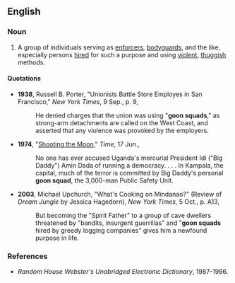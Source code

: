 ==English==

===Noun===
{{en-noun|sg=[[goon]] [[squad]]}}

# A group of individuals serving as [[enforcer]]s, [[bodyguard]]s, and the like, especially persons [[hired]] for such a purpose and using [[violent]], [[thuggish]] methods.

====Quotations====
*'''1938''', Russell B. Porter, "Unionists Battle Store Employes in San Francisco," ''New York Times'', 9 Sep., p. 9,
*:He denied charges that the union was using "'''goon squads'''," as strong-arm detachments are called on the West Coast, and asserted that any violence was provoked by the employers.
*'''1974''', "[http://www.time.com/time/magazine/article/0,9171,879328,00.html Shooting the Moon]," ''Time'', 17 Jun.,
*:No one has ever accused Uganda's mercurial President Idi ("Big Daddy") Amin Dada of running a democracy. . . . In Kampala, the capital, much of the terror is committed by Big Daddy's personal '''goon squad''', the 3,000-man Public Safety Unit.
*'''2003''', Michael Upchurch, "What's Cooking on Mindanao?" (Review of ''Dream Jungle'' by Jessica Hagedorn), ''New York Times'', 5 Oct., p. A13,
*:But becoming the "Spirit Father" to a group of cave dwellers threatened by "bandits, insurgent guerrillas" and "'''goon squads''' hired by greedy logging companies" gives him a newfound purpose in life.

===References===
*''Random House Webster's Unabridged Electronic Dictionary'', 1987-1996.